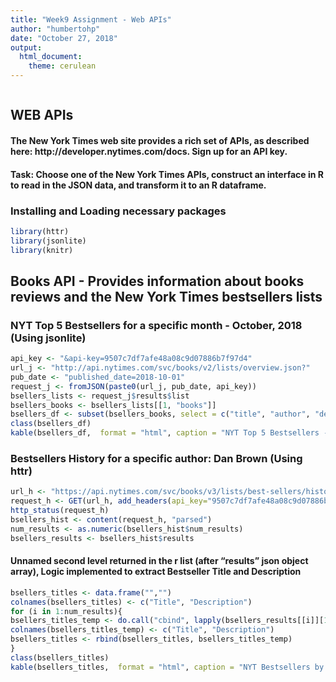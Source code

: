 ---
title: "Week9 Assignment - Web APIs"
author: "humbertohp"
date: "October 27, 2018"
output:
  html_document:
    theme: cerulean
---

```{r, echo=TRUE}

```
## WEB APIs
#### The New York Times web site provides a rich set of APIs, as described here: http://developer.nytimes.com/docs. Sign up for an API key.
#### Task: Choose one of the New York Times APIs, construct an interface in R to read in the JSON data, and transform it to an R dataframe. 

### Installing and Loading necessary packages

```{r, echo=TRUE}
library(httr)
library(jsonlite)
library(knitr)
```

## Books API - Provides information about books reviews and the New York Times bestsellers lists

### NYT Top 5 Bestsellers for a specific month - October, 2018 (Using jsonlite)

```{r, echo=TRUE}
api_key <- "&api-key=9507c7df7afe48a08c9d07886b7f97d4"
url_j <- "http://api.nytimes.com/svc/books/v2/lists/overview.json?"
pub_date <- "published_date=2018-10-01"
request_j <- fromJSON(paste0(url_j, pub_date, api_key))
bsellers_lists <- request_j$results$list
bsellers_books <- bsellers_lists[[1, "books"]]
bsellers_df <- subset(bsellers_books, select = c("title", "author", "description", "rank"))
class(bsellers_df)
kable(bsellers_df,  format = "html", caption = "NYT Top 5 Bestsellers - October 2018")
```


### Bestsellers History for a specific author: Dan Brown (Using httr)

```{r, echo=TRUE}
url_h <- "https://api.nytimes.com/svc/books/v3/lists/best-sellers/history.json?author=Dan+Brown"
request_h <- GET(url_h, add_headers(api_key="9507c7df7afe48a08c9d07886b7f97d4"))
http_status(request_h)
bsellers_hist <- content(request_h, "parsed")
num_results <- as.numeric(bsellers_hist$num_results)
bsellers_results <- bsellers_hist$results
```

#### Unnamed second level returned in the r list (after "results" json object array), Logic implemented to extract Bestseller Title and Description

```{r, echo=TRUE}
bsellers_titles <- data.frame("","")
colnames(bsellers_titles) <- c("Title", "Description")
for (i in 1:num_results){
bsellers_titles_temp <- do.call("cbind", lapply(bsellers_results[[i]][1:2], data.frame, stringsAsFactors = FALSE))
colnames(bsellers_titles_temp) <- c("Title", "Description")
bsellers_titles <- rbind(bsellers_titles, bsellers_titles_temp)
}
class(bsellers_titles)
kable(bsellers_titles,  format = "html", caption = "NYT Bestsellers by Dan Brown")
```
